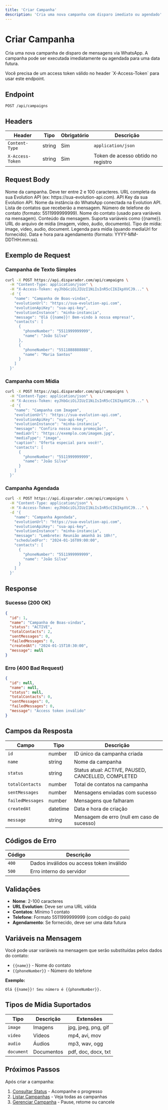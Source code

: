 ```yaml
---
title: 'Criar Campanha'
description: 'Cria uma nova campanha com disparo imediato ou agendado'
---
```


# Criar Campanha

Cria uma nova campanha de disparo de mensagens via WhatsApp. A campanha pode ser executada imediatamente ou agendada para uma data futura.

<Note>
  Você precisa de um access token válido no header `X-Access-Token` para usar este endpoint.
</Note>

## Endpoint

```http
POST /api/campaigns
```

## Headers

| Header | Tipo | Obrigatório | Descrição |
|--------|------|-------------|-----------|
| `Content-Type` | string | Sim | `application/json` |
| `X-Access-Token` | string | Sim | Token de acesso obtido no registro |

## Request Body

<ParamField body="name" type="string" required={true}>
  Nome da campanha. Deve ter entre 2 e 100 caracteres.
</ParamField>

<ParamField body="evolutionUrl" type="string" required={true}>
  URL completa da sua Evolution API (ex: https://sua-evolution-api.com).
</ParamField>

<ParamField body="evolutionApiKey" type="string" required={true}>
  API Key da sua Evolution API.
</ParamField>

<ParamField body="evolutionInstance" type="string" required={true}>
  Nome da instância do WhatsApp conectada na Evolution API.
</ParamField>

<ParamField body="contacts" type="array" required={true}>
  Lista de contatos que receberão a mensagem.
</ParamField>

<ParamField body="contacts[].phoneNumber" type="string" required={true}>
  Número de telefone do contato (formato: 5511999999999).
</ParamField>

<ParamField body="contacts[].name" type="string" required={false}>
  Nome do contato (usado para variáveis na mensagem).
</ParamField>

<ParamField body="message" type="string" required={true}>
  Conteúdo da mensagem. Suporta variáveis como {{name}}.
</ParamField>

<ParamField body="mediaUrl" type="string" required={false}>
  URL do arquivo de mídia (imagem, vídeo, áudio, documento).
</ParamField>

<ParamField body="mediaType" type="string" required={false}>
  Tipo de mídia: image, video, audio, document.
</ParamField>

<ParamField body="caption" type="string" required={false}>
  Legenda para mídia (quando mediaUrl for fornecido).
</ParamField>

<ParamField body="scheduledFor" type="datetime" required={false}>
  Data e hora para agendamento (formato: YYYY-MM-DDTHH:mm:ss).
</ParamField>

## Exemplo de Request

### Campanha de Texto Simples

```bash
curl -X POST https://api.disparador.com/api/campaigns \
  -H "Content-Type: application/json" \
  -H "X-Access-Token: eyJhbGciOiJIUzI1NiIsInR5cCI6IkpXVCJ9..." \
  -d '{
    "name": "Campanha de Boas-vindas",
    "evolutionUrl": "https://sua-evolution-api.com",
    "evolutionApiKey": "sua-api-key",
    "evolutionInstance": "minha-instancia",
    "message": "Olá {{name}}! Bem-vindo à nossa empresa!",
    "contacts": [
      {
        "phoneNumber": "5511999999999",
        "name": "João Silva"
      },
      {
        "phoneNumber": "5511888888888",
        "name": "Maria Santos"
      }
    ]
  }'
```

### Campanha com Mídia

```bash
curl -X POST https://api.disparador.com/api/campaigns \
  -H "Content-Type: application/json" \
  -H "X-Access-Token: eyJhbGciOiJIUzI1NiIsInR5cCI6IkpXVCJ9..." \
  -d '{
    "name": "Campanha com Imagem",
    "evolutionUrl": "https://sua-evolution-api.com",
    "evolutionApiKey": "sua-api-key",
    "evolutionInstance": "minha-instancia",
    "message": "Confira nossa nova promoção!",
    "mediaUrl": "https://exemplo.com/imagem.jpg",
    "mediaType": "image",
    "caption": "Oferta especial para você!",
    "contacts": [
      {
        "phoneNumber": "5511999999999",
        "name": "João Silva"
      }
    ]
  }'
```

### Campanha Agendada

```bash
curl -X POST https://api.disparador.com/api/campaigns \
  -H "Content-Type: application/json" \
  -H "X-Access-Token: eyJhbGciOiJIUzI1NiIsInR5cCI6IkpXVCJ9..." \
  -d '{
    "name": "Campanha Agendada",
    "evolutionUrl": "https://sua-evolution-api.com",
    "evolutionApiKey": "sua-api-key",
    "evolutionInstance": "minha-instancia",
    "message": "Lembrete: Reunião amanhã às 10h!",
    "scheduledFor": "2024-01-16T09:00:00",
    "contacts": [
      {
        "phoneNumber": "5511999999999",
        "name": "João Silva"
      }
    ]
  }'
```

## Response

### Sucesso (200 OK)

```json
{
  "id": 1,
  "name": "Campanha de Boas-vindas",
  "status": "ACTIVE",
  "totalContacts": 2,
  "sentMessages": 0,
  "failedMessages": 0,
  "createdAt": "2024-01-15T10:30:00",
  "message": null
}
```

### Erro (400 Bad Request)

```json
{
  "id": null,
  "name": null,
  "status": null,
  "totalContacts": 0,
  "sentMessages": 0,
  "failedMessages": 0,
  "message": "Access token inválido"
}
```

## Campos da Resposta

| Campo | Tipo | Descrição |
|-------|------|-----------|
| `id` | number | ID único da campanha criada |
| `name` | string | Nome da campanha |
| `status` | string | Status atual: ACTIVE, PAUSED, CANCELLED, COMPLETED |
| `totalContacts` | number | Total de contatos na campanha |
| `sentMessages` | number | Mensagens enviadas com sucesso |
| `failedMessages` | number | Mensagens que falharam |
| `createdAt` | datetime | Data e hora de criação |
| `message` | string | Mensagem de erro (null em caso de sucesso) |

## Códigos de Erro

| Código | Descrição |
|--------|-----------|
| `400` | Dados inválidos ou access token inválido |
| `500` | Erro interno do servidor |

## Validações

- **Nome**: 2-100 caracteres
- **URL Evolution**: Deve ser uma URL válida
- **Contatos**: Mínimo 1 contato
- **Telefone**: Formato 5511999999999 (com código do país)
- **Agendamento**: Se fornecido, deve ser uma data futura

## Variáveis na Mensagem

Você pode usar variáveis na mensagem que serão substituídas pelos dados do contato:

- `{{name}}` - Nome do contato
- `{{phoneNumber}}` - Número do telefone

**Exemplo:**
```
Olá {{name}}! Seu número é {{phoneNumber}}.
```

## Tipos de Mídia Suportados

| Tipo | Descrição | Extensões |
|------|-----------|-----------|
| `image` | Imagens | jpg, jpeg, png, gif |
| `video` | Vídeos | mp4, avi, mov |
| `audio` | Áudios | mp3, wav, ogg |
| `document` | Documentos | pdf, doc, docx, txt |

## Próximos Passos

Após criar a campanha:

1. [Consultar Status](/api-reference/campaigns/get) - Acompanhe o progresso
2. [Listar Campanhas](/api-reference/campaigns/list) - Veja todas as campanhas
3. [Gerenciar Campanha](/api-reference/campaigns/pause) - Pause, retome ou cancele 